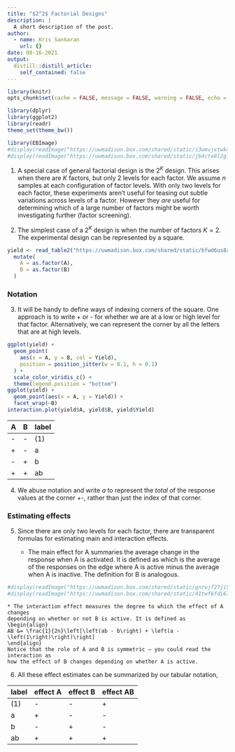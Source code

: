 ```yaml
---
title: "$2^2$ Factorial Designs"
description: |
  A short description of the post.
author:
  - name: Kris Sankaran
    url: {}
date: 08-16-2021
output:
  distill::distill_article:
    self_contained: false
---
```


```r
library(knitr)
opts_chunk$set(cache = FALSE, message = FALSE, warning = FALSE, echo = TRUE)
```

```r
library(dplyr)
library(ggplot2)
library(readr)
theme_set(theme_bw())
```

```r
library(EBImage)
#display(readImage("https://uwmadison.box.com/shared/static/i3wmvjxtwk4rqdzyh9k8g2qexv27mjcf.png"))
#display(readImage("https://uwmadison.box.com/shared/static/jb4cte8l2glri1i845c4ftrzsua5jybp.png"))
```
1. A special case of general factorial design is the $2^K$ design. This arises
when there are $K$ factors, but only 2 levels for each factor. We assume $n$
samples at each configuration of factor levels. With only two levels for each
factor, these experiments aren’t useful for teasing out subtle variations across
levels of a factor. However they *are* useful for determining which of a large
number of factors might be worth investigating further (factor screening).

2. The simplest case of a $2^K$ design is when the number of factors $K = 2$. The
experimental design can be represented by a square.

```r
yield <- read_table2("https://uwmadison.box.com/shared/static/bfwd6us8xsii4uelzftg1azu2f7z77mk.txt") %>%
  mutate(
    A = as.factor(A),
    B = as.factor(B)
  )
```


### Notation

3. It will be handy to define ways of indexing corners of the square. One
approach is to write + or - for whether we are at a low or high level for that
factor. Alternatively, we can represent the corner by all the letters that are
at high levels.

```r
ggplot(yield) +
  geom_point(
    aes(x = A, y = B, col = Yield),
    position = position_jitter(w = 0.1, h = 0.1)
  ) +
  scale_color_viridis_c() +
  theme(legend.position = "bottom")
ggplot(yield) +
  geom_point(aes(x = A, y = Yield)) +
  facet_wrap(~B)
interaction.plot(yield$A, yield$B, yield$Yield)
```

| A | B | label |
|---|---|---------|
| - | - | (1)     |
| + | - | a       |
| - | + | b       |
| + | + | ab      |

4. We abuse notation and write $a$ to represent the *total* of the response
values at the corner +-, rather than just the index of that corner.

### Estimating effects

5. Since there are only two levels for each factor, there are transparent
formulas for estimating main and interaction effects.
  
    * The main effect for A summaries the average change in the response when A is
    activated. It is defined as
    \begin{align}
    A &= \frac{1}{2n}\left(\left(ab +a\right) - \left(b + (1)\right)\right)
    \end{align}
    which is the average of the responses on the edge where A is active minus the
    average when A is inactive. The definition for B is analogous.
    
```r
#display(readImage("https://uwmadison.box.com/shared/static/gnrwjf27ji5ld239odkmxl3836jy2imd.png"))
#display(readImage("https://uwmadison.box.com/shared/static/41twf6fdi67knj7xi9eivccxpwo4wu82.png"))
```

    * The interaction effect measures the degree to which the effect of A changes
    depending on whether or not B is active. It is defined as
    \begin{align}
    AB &= \frac{1}{2n}\left[\left(ab - b\right) + \left(a - \left(1\right)\right)\right]
    \end{align}
    Notice that the role of A and B is symmetric — you could read the interaction as
    how the effect of B changes depending on whether A is active.
    
6. All these effect estimates can be summarized by our tabular notation,

|label | effect A | effect B | effect AB |
| --- |---|---|---------|
| (1) | - | - |  + |
| a | + | - | - |
| b | - | + | - |
| ab | + | + | + |
